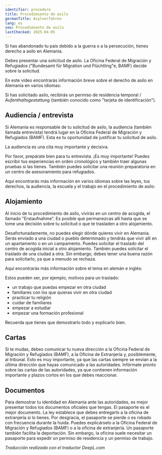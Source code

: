```yaml
---
identifier: procedure
title: Procedimiento de asilo
germanTitle: Asylverfahren
lang: es
seo: Procedimiento de asilo
lastChecked: 2025-04-05
---
```


Si has abandonado tu país debido a la guerra o a la persecución, tienes derecho a asilo en Alemania.

Debes presentar una solicitud de asilo. La Oficina Federal de Migración y Refugiados ("Bundesamt für Migration und Flüchtling"e, BAMF) decide sobre la solicitud.

En este vídeo encontrarás información breve sobre el derecho de asilo en Alemania en varios idiomas:

<ExternalShortLink identifier="asylindeutschland_video" />

Si has solicitado asilo, recibirás un permiso de residencia temporal / *Aufenthaltsgestattung* (también conocido como "tarjeta de identificación").

## Audiencia / entrevista

Si Alemania es responsable de tu solicitud de asilo, la audiencia (también llamada entrevista) tendrá lugar en la Oficina Federal de Migración y Refugiados (BAMF). Esta es tu oportunidad de justificar tu solicitud de asilo.

La audiencia es una cita muy importante y decisiva.

Por favor, prepárate bien para tu entrevista. ¡Es muy importante! Puedes escribir tus experiencias en orden cronológico y también traer algunas pruebas si las tienes. También puedes solicitar una reunión preparatoria en un centro de asesoramiento para refugiados.

Aquí encontrarás más información en varios idiomas sobre las leyes, tus derechos, la audiencia, la escuela y el trabajo en el procedimiento de asilo:

<ExternalShortLink identifier="asylnet_interview" />

## Alojamiento

Al inicio de tu procedimiento de asilo, vivirás en un centro de acogida, el llamado "Erstaufnahme". Es posible que permanezcas allí hasta que se tome una decisión sobre tu solicitud o que te trasladen a otro alojamiento.

Desafortunadamente, no puedes elegir dónde quieres vivir en Alemania. Serás enviado a una ciudad o pueblo determinado y tendrás que vivir allí en un apartamento o en un campamento. Puedes solicitar el traslado del centro de acogida inicial a otro alojamiento. También puedes solicitar el traslado de una ciudad a otra. Sin embargo, debes tener una buena razón para solicitarlo, ya que a menudo se rechaza.

Aquí encontrarás más información sobre el tema en alemán e inglés:

<ExternalShortLink identifier="linxxnet_transfer" />

Estos pueden ser, por ejemplo, motivos para un traslado:
- un trabajo que puedas empezar en otra ciudad
- familiares con los que quieras vivir en otra ciudad
- practicar tu religión
- cuidar de familiares
- empezar a estudiar
- empezar una formación profesional

Recuerda que tienes que demostrarlo todo y explicarlo bien.

## Cartas

Si te mudas, debes comunicar tu nueva dirección a la Oficina Federal de Migración y Refugiados (BAMF), a la Oficina de Extranjería y, posiblemente, al tribunal. Esto es muy importante, ya que las cartas siempre se envían a la última dirección que hayas comunicado a las autoridades. Infórmate pronto sobre las cartas de las autoridades, ya que contienen información importante y plazos cortos en los que debes reaccionar.

## Documentos

Para demostrar tu identidad en Alemania ante las autoridades, es mejor presentar todos los documentos oficiales que tengas. El pasaporte es el mejor documento. La ley establece que debes entregarlo a la oficina de extranjería si lo tienes. Por desgracia, el pasaporte se pierde o es robado con frecuencia durante la huida. Puedes explicárselo a la Oficina Federal de Migración y Refugiados (BAMF) o a la oficina de extranjería. Un pasaporte también facilita la deportación. Sin embargo, la oficina suele necesitar un pasaporte para expedir un permiso de residencia y un permiso de trabajo.

<Block identifier="get-legal-advice" />

*Traducción realizada con el traductor DeepL.com*
